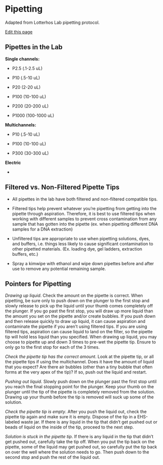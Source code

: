 # Pipetting

Adapted from Lotterhos Lab pipetting protocol.

[Edit this page]()

## Pipettes in the Lab

**Single channels:**

- P2.5 (.1-2.5 uL)

- P10 (.5-10 uL)

- P20 (2-20 uL)

- P100 (10-100 uL)

- P200 (20-200 uL)

- P1000 (100-1000 uL)

**Multichannels:**

- P10 (.5-10 uL)

- P100 (10-100 uL)

- P300 (30-300 uL)

**Electric**

- 

## Filtered vs. Non-Filtered Pipette Tips

- All pipettes in the lab have both filtered and non-filtered compatible tips. 

- Filtered tips help prevent whatever you're pipetting from getting into the pipette through aspiration. Therefore, it is best to use filtered tips when working with different samples to prevent cross contamination from any sample that has gotten into the pipette (ex. when pipetting different DNA samples for a DNA extraction)

- Unfiltered tips are appropriate to use when pipetting solutions, dyes, and buffers, i.e. things less likely to cause significant contamination to other pipetted materials. (Ex. loading dye, gel ladders, extraction buffers, etc.)

- Spray a kimwipe with ethanol and wipe down pipettes before and after use to remove any potential remaining sample.

## Pointers for Pipetting

_Drawing up liquid_. Check the amount on the pipette is correct. When pipetting, be sure only to push down on the plunger to the first stop and slowly release to pick up the liquid until your thumb comes completely off the plunger. If you go past the first stop, you will draw up more liquid than the amount you set on the pipette and/or create bubbles. If you push down and then release quickly to draw up liquid, it can cause aspiration and contaminate the pipette if you aren't using filtered tips. If you are using filtered tips, aspiration can cause liquid to land on the filter, so the pipette tip will hold less liquid than you specified. When drawing up liquid, you may choose to pipette up and down 3 times to pre-wet the pipette tip. Ensure to only go to the first stop for each of the 3 times. 

_Check the pipette tip has the correct amount_. Look at the pipette tip, or all the pipette tips if using the multichannel. Does it have the amount of liquid that you expect? Are there air bubbles (other than a tiny bubble that often forms at the very apex of the tip)? If so, push out the liquid and restart.

_Pushing out liquid_. Slowly push down on the plunger past the first stop until you reach the final stopping point for the plunger. Keep your thumb on the plunger until the tip of the pipette is completely removed from the solution. Drawing up your thumb before the tip is removed will suck up some of the solution. 

_Check the pipette tip is empty_. After you push the liquid out, check the pipette tip again and make sure it is empty. Dispose of the tip in a EHS-labeled waste jar. If there is any liquid in the tip that didn't get pushed out or beads of liquid on the inside of the tip, proceed to the next step.

_Solution is stuck in the pipette tip_. If there is any liquid in the tip that didn't get pushed out, carefully take the tip off. When you put the tip back on the pipette, some of the liquid may get pushed out, so carefully put the tip back on over the well where the solution needs to go. Then push down to the second stop and push the rest of the liquid out.



